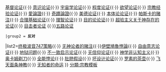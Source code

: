 {{Navbox 
|name = God Arguments
|title=[[神的存在證明|神存在的正反论证]]
|titlestyle=background:#CEECEE;
|groupstyle=background:#CEECEE;
|group1= 支持
|list1= [[美论证]]{{·}} [[基督论证]]{{·}} [[意识论证]]{{·}} [[宇宙学论证]]{{·}} [[程度论证]]{{·}} [[欲望论证]]{{·}} [[宗教经验论证]]{{·}} [[愛論證]]{{·}} [[奇蹟論證]]{{·}} [[美德论证]]{{·}} [[本體論證明|本体论论证]]{{·}} [[帕斯卡的赌注 ]]{{·}} [[合理基础论证]]{{·}} [[理智论证]]{{·}} [[目的论论证]]{{·}}  [[超验主义关于神存在的论证]]{{·}} [[目击者论证]] {{·}}[[五路论证]]
 |group2 = '''反对'''
|list2=[[终极波音747策略]]{{·}} [[无神论者的赌注]]{{·}}[[罪惡問題|伊壁鳩魯悖論]]{{·}} [[自由意志论证]]{{·}} [[地狱问题]]{{·}} [[不一致启示论证]]{{·}} [[无信仰论证]]{{·}} [[神学非认知主义]]{{·}} [[奥卡姆剃刀]]{{·}} [[全能悖论]]{{·}} [[肚脐假设]]{{·}} [[坏设计论证]]{{·}} [[罗素的茶壶]]{{·}}  [[飞天面条神教]]{{·}} [[无知者的命运]] 
}}
<noinclude>
[[分類:宗教模板]]
</noinclude>
